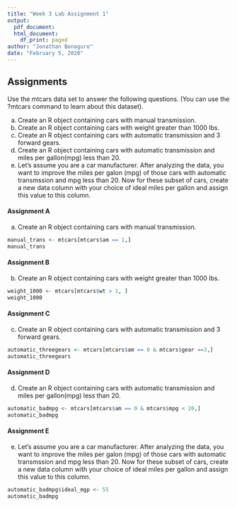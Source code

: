 ```yaml
---
title: "Week 3 Lab Assignment 1"
output:
  pdf_document:
  html_document:
    df_print: paged
author: "Jonathan Bonaguro"
date: "February 5, 2020"
---
```


## Assignments

Use the mtcars data set to answer the following questions. (You can use the ?mtcars command to learn about this dataset).

a. Create an R object containing cars with manual transmission.
b. Create an R object containing cars with weight greater than 1000 lbs.
c. Create an R object containing cars with automatic transmission and 3 forward gears.
d. Create an R object containing cars with automatic transmission and miles per gallon(mpg) less than 20.
e. Let’s assume you are a car manufacturer. After analyzing the data, you want to improve the miles per galon (mpg) of those cars with automatic transmssion and mpg less than 20. Now for these subset of cars, create a new data column with your choice of ideal miles per gallon and assign this value to this column.

#### Assignment A

a. Create an R object containing cars with manual transmission.

```r
manual_trans <- mtcars[mtcars$am == 1,]
manual_trans
```

#### Assignment B

b. Create an R object containing cars with weight greater than 1000 lbs.

```r
weight_1000 <- mtcars[mtcars$wt > 1, ]
weight_1000
```

#### Assignment C

c. Create an R object containing cars with automatic transmission and 3 forward gears.

```r
automatic_threegears <- mtcars[mtcars$am == 0 & mtcars$gear ==3,]
automatic_threegears
```

#### Assignment D

d. Create an R object containing cars with automatic transmission and miles per gallon(mpg) less than 20.

```r
automatic_badmpg <- mtcars[mtcars$am == 0 & mtcars$mpg < 20,]
automatic_badmpg
```

#### Assignment E

e. Let’s assume you are a car manufacturer. After analyzing the data, you want to improve the miles per galon (mpg) of those cars with automatic transmssion and mpg less than 20. Now for these subset of cars, create a new data column with your choice of ideal miles per gallon and assign this value to this column.

```r
automatic_badmpg$ideal_mgp <- 55
automatic_badmpg
```

